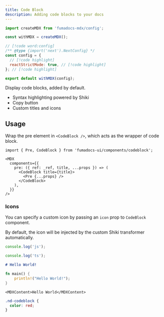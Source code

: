 ```yaml
---
title: Code Block
description: Adding code blocks to your docs
---
```


<Wrapper>
<div className="bg-background rounded-lg prose-no-margin">

```js title="config.js"
import createMDX from 'fumadocs-mdx/config';

const withMDX = createMDX();

// [!code word:config]
/** @type {import('next').NextConfig} */
const config = {
  // [!code highlight]
  reactStrictMode: true, // [!code highlight]
}; // [!code highlight]

export default withMDX(config);
```

</div>
</Wrapper>

Display code blocks, added by default.

- Syntax highlighting powered by Shiki
- Copy button
- Custom titles and icons

## Usage

Wrap the pre element in `<CodeBlock />`, which acts as the wrapper of code block.

```mdx
import { Pre, CodeBlock } from 'fumadocs-ui/components/codeblock';

<MDX
  components={{
    pre: ({ ref: _ref, title, ...props }) => (
      <CodeBlock title={title}>
        <Pre {...props} />
      </CodeBlock>
    ),
  }}
/>
```

### Icons

You can specify a custom icon by passing an `icon` prop to `CodeBlock` component.

By default, the icon will be injected by the custom Shiki transformer automatically.

```js title="config.js"
console.log('js');
```

```ts title="config.ts"
console.log('ts');
```

```md title="document.md"
# Hello World!
```

```rust title="main.rs"
fn main() {
    println!("Hello World!");
}
```

```tsx title="component.tsx"
<MDXContent>Hello World</MDXContent>
```

```css title="style.css"
.nd-codeblock {
  color: red;
}
```
